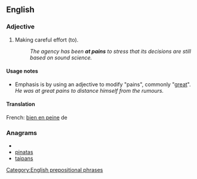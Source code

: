 ==English==

===Adjective===
{{en-adj|pos=[[at]] [[pains]]}}

# {{idiom|with infinitive}} Making careful effort (to).
#:''The agency has been '''at pains''' to stress that its decisions are still based on sound science.''

====Usage notes====
* Emphasis is by using an adjective to modify "pains", commonly "[[great]]". ''He was at great pains to distance himself from the rumours.''

====Translation====
French: [[bien en peine]] de


===Anagrams===
* {{alphagram|aainpst}}
* [[pinatas#English|pinatas]]
* [[taipans#English|taipans]]


[[Category:English prepositional phrases]]